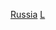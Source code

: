 {{Catnav|頁面分類|人物|各國人物|俄罗斯}}
{{Catnav|页面分类|人物|各職業人物 |语言学家}}
{{Catnav|頁面分類|人文學科|语言学|语言学家}}
{{Catnav|頁面分類|人文學科|人类学|语言学|语言学家}}
{{Commonscat|Linguists from Russia}}

[[Category:各國語言學家|Russia]]
[[Category:俄羅斯社會科學家|L]]